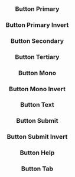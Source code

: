 
<Header
  title="Buttons"
  subtitle="A small collection of plug-and-play button components."
  npm={props.npm}
/>

### Button Primary

<ButtonPrimary />

### Button Primary Invert

<ButtonPrimaryInvert />

### Button Secondary

<ButtonSecondary />

### Button Tertiary

<ButtonTertiary />

### Button Mono

<ButtonMono />

### Button Mono Invert

<ButtonMonoInvert />

### Button Text

<ButtonText />

### Button Submit

<ButtonSubmit />

### Button Submit Invert

<ButtonSubmitInvert />

### Button Help

<ButtonHelp />

### Button Tab

<ButtonTab />
